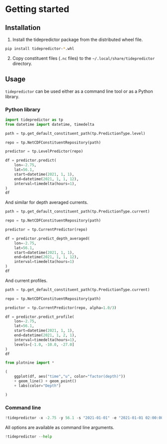 # Getting started

## Installation

1. Install the tidepredictor package from the distributed wheel file.

```bash
pip install tidepredictor-*.whl
```

2. Copy constituent files (`.nc` files) to the `~/.local/share/tidepredictor` directory.


## Usage

`tidepredictor` can be used either as a command line tool or as a Python library.

### Python library

```python
import tidepredictor as tp
from datetime import datetime, timedelta

path = tp.get_default_constituent_path(tp.PredictionType.level)

repo = tp.NetCDFConstituentRepository(path)

predictor = tp.LevelPredictor(repo)

df = predictor.predict(
    lon=-2.75,
    lat=56.1,
    start=datetime(2021, 1, 1),
    end=datetime(2021, 1, 1, 12),
    interval=timedelta(hours=1),
)
df
```

And similar for depth averaged currents.

```python

path = tp.get_default_constituent_path(tp.PredictionType.current)

repo = tp.NetCDFConstituentRepository(path)

predictor = tp.CurrentPredictor(repo)

df = predictor.predict_depth_averaged(
    lon=-2.75,
    lat=56.1,
    start=datetime(2021, 1, 1),
    end=datetime(2021, 1, 1, 12),
    interval=timedelta(hours=1)
)
df
```


And current profiles.

```python

path = tp.get_default_constituent_path(tp.PredictionType.current)

repo = tp.NetCDFConstituentRepository(path)

predictor = tp.CurrentPredictor(repo, alpha=1.0/3)

df = predictor.predict_profile(
    lon=-2.75,
    lat=56.1,
    start=datetime(2021, 1, 1),
    end=datetime(2021, 1, 2, 1),
    interval=timedelta(hours=1),
    levels=[-1.0, -10.0, -27.0]
)
df
```

```python
from plotnine import *

(
    ggplot(df, aes("time","u", color="factor(depth)"))
    + geom_line() + geom_point()
    + labs(color="Depth")

)


```


### Command line

```python
!tidepredictor -x -2.75 -y 56.1 -s "2021-01-01" -e "2021-01-01 02:00:00" -i 30
```

All options are available as command line arguments.

```python
!tidepredictor --help
```